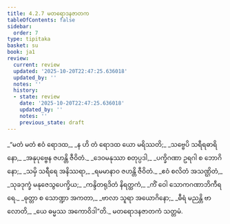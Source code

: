 ```yaml
---
title: 4.2.7 မတရောဒနဇာတက
tableOfContents: false
sidebar:
  order: 7
type: tipitaka
basket: su
book: ja1
review:
  current: review
  updated: '2025-10-20T22:47:25.636018'
  updated_by: ''
  notes: ''
  history:
  - state: review
    date: '2025-10-20T22:47:25.636018'
    updated_by: ''
    notes: ''
    previous_state: draft
---
```



<DynamicBreadcrumb />


<ReviewStatus review={frontmatter.review} showDetails={true} />

<HypothesisAnnotation frontmatter={frontmatter} />

<Division number="65" book="ja1" e="ch" v="22" p="101">

<Paragraph number="965" type="verses" book="ja1">
_“မတံ မတံ ဧဝံ ရောဒထ,_  
_န ဟိ တံ ရောဒထ ယော မရိဿတိ;_  
_သဗ္ဗေပိ သရီရဓာရိနော,_  
_အနုပုဗ္ဗေန ဇဟန္တိ ဇီဝိတံ._  

</Paragraph>

</Division>
<Division number="66" book="ja1" e="ch" v="22" p="101">

<Paragraph number="966" type="verses" book="ja1">
_ဒေဝမနုဿာ စတုပ္ပဒါ,_  
_ပက္ခိဂဏာ ဥရဂါ စ ဘောဂိနော;_  
_သမှိ သရီရေ အနိဿရာ,_  
_ရမမာနာဝ ဇဟန္တိ ဇီဝိတံ._  

</Paragraph>

</Division>
<Division number="67" book="ja1" e="ch" v="22" p="101">

<Paragraph number="967" type="verses" book="ja1">
_ဧဝံ စလိတံ အသဏ္ဌိတံ,_  
_သုခဒုက္ခံ မနုဇေသွပေက္ခိယ;_  
_ကန္ဒိတရုဒိတံ နိရတ္ထကံ,_  
_ကိံ ဝေါ သောကဂဏာဘိကီရရေ._  

</Paragraph>

</Division>
<Division number="68" book="ja1" e="ch" v="22" p="101">

<Paragraph number="968" type="verses" book="ja1">
_ဓုတ္တာ စ သောဏ္ဍာ အကတာ,_  
_ဗာလာ သူရာ အယောဂိနော;_  
_ဓီရံ မညန္တိ ဗာလောတိ,_  
_ယေ ဓမ္မဿ အကောဝိဒါ”တိ._  


</Paragraph>
</Division>

<Paragraph number="969" type="center" book="ja1">
မတရောဒနဇာတကံ သတ္တမံ.
</Paragraph>
